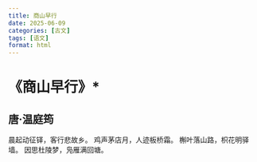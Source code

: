 ```yaml
---
title: 商山早行
date: 2025-06-09
categories: [古文]
tags: [语文]
format: html
---
```

# 《商山早行》*
## 唐·温庭筠
晨起动征铎，客行悲故乡。
鸡声茅店月，人迹板桥霜。
槲叶落山路，枳花明驿墙。
因思杜陵梦，凫雁满回塘。